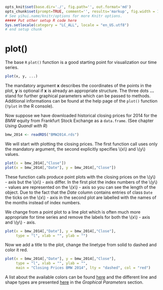 ```r
opts_knit$set(base.dir='./', fig.path='', out.format='md')
opts_chunk$set(prompt=TRUE, comment='', results='markup', fig.width = 12, fig.height = 7, fig.align = "center")
# See yihui.name/knitr/options for more Knitr options.
##### Put other setup R code here
Sys.setlocale(category = "LC_ALL", locale = "en_US.utf8")
# end setup chunk
```

# plot()

The base `R` `plot()` function is a good starting point for visualization our time series. 
```r
plot(x, y, ...)
```
The mandatory argument **x** describes the coordinates of the points in the plot, **y** is optional if **x** is already an appropriate structure. 
The three dots **...** stand for further graphical parameters which can be passed to methods. 
Additional informations can be found at the help page of the `plot()` function (`?plot` in the R console).

Now suppose we have downloaded historical closing prices for 2014 for the *BMW* equity from Frankfurt Stock Exchange as a `data.frame`.
(See chapter *Using Quandl with R*)

```r
bmw_2014 <- readRDS("BMW2014.rds")
```

We will start with plotting the closing prices.
The first function call uses only the mandatory argument,
the second explicitly specifies \\(x\\) and \\(y\\) values. 

```r
plot(x = bmw_2014[,"Close"])
plot(x = bmw_2014[,"Date"], y = bmw_2014[,"Close"])
```

These function calls produce  point plots with the closing prices on the \\(y\\) - axis but the \\(x\\) - axis differ.
In the first plot the index numbers of the \\(y\\) - values are represented on the \\(x\\) - axis so you can see the length 
of the object. Due to the fact that the *Date* column contains entries of class `Date` the ticks on the \\(x\\) - axis in the 
second plot are labelled with the names of the months instead of index numbers.


We change from a point plot to a line plot which is often much more appropriate for time series 
and remove the labels for both the \\(x\\) - axis and \\(y\\) - axis. 

```r
plot(x = bmw_2014[,"Date"], y = bmw_2014[,"Close"],
     type = "l", xlab = "", ylab = "")
```

Now we add a title to the plot, change the linetype from solid to dashed and color it red.

```r
plot(x = bmw_2014[,"Date"], y = bmw_2014[,"Close"],
     type = "l", xlab = "", ylab = "",
     main = "Closing Prices BMW 2014", lty = "dashed", col = "red")
```

A list about the available colors can be found [here](http://www.stat.columbia.edu/~tzheng/files/Rcolor.pdf)
and the different line and shape types are presented [here](http://www.cookbook-r.com/Graphs/Shapes_and_line_types/)
in the *Graphical Parameters* section.